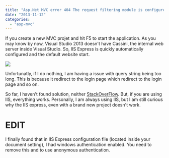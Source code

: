 ```yaml
---
title: "Asp.Net MVC error 404 The request filtering module is configured to deny a request where the query string is too long."
date: "2013-11-12"
categories: 
  - "asp-mvc"
---
```


If you create a new MVC projet and hit F5 to start the application. As you may know by now, Visual Studio 2013 doesn't have Cassini, the internal web server inside Visual Studio. So, IIS Express is quickly automatically configured and the default website start.

![](images/RequestQueryStringIsTooLong-400x179.png)

Unfortunatly, if I do nothing, I am having a issue with query string being too long. This is because it redirect to the login page which redirect to the login page and so on.

So far, I haven't found solution, neither [StackOverFlow](http://stackoverflow.com/questions/19601412/new-asp-net-mvc5-project-produces-an-infinite-loop-to-login-page). But, if you are using IIS, everything works. Personally, I am always using IIS, but I am still curious why the IIS express, even with a brand new project doesn't work.

# EDIT

I finally found that in IIS Express configuration file (located inside your document setting), I had windows authentication enabled. You need to remove this and to use anonymous authentication.
